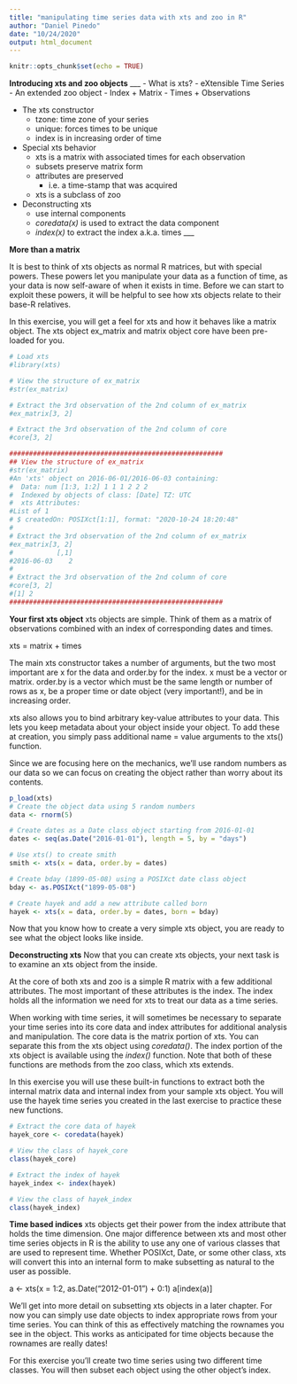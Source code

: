 ---
title: "manipulating time series data with xts and zoo in R"
author: "Daniel Pinedo"
date: "10/24/2020"
output: html_document
---

```{r setup, include=FALSE}
knitr::opts_chunk$set(echo = TRUE)
```

**Introducing xts and zoo objects**
___
- What is xts?
  - eXtensible Time Series
  - An extended zoo object
  - Index + Matrix
  - Times + Observations
  
- The xts constructor
  - tzone: time zone of your series
  - unique: forces times to be unique
  - index is in increasing order of time
  
- Special xts behavior
  - xts is a matrix with associated times for each observation
  - subsets preserve matrix form
  - attributes are preserved
    - i.e. a time-stamp that was acquired
  - xts is a subclass of zoo
  
- Deconstructing xts
  - use internal components
  - *coredata(x)* is used to extract the data component
  - *index(x)* to extract the index a.k.a. times
___

**More than a matrix**

It is best to think of xts objects as normal R matrices, but with special powers. These powers let you manipulate your data as a function of time, as your data is now self-aware of when it exists in time. Before we can start to exploit these powers, it will be helpful to see how xts objects relate to their base-R relatives.

In this exercise, you will get a feel for xts and how it behaves like a matrix object. The xts object ex_matrix and matrix object core have been pre-loaded for you.
```{r}
# Load xts
#library(xts)

# View the structure of ex_matrix
#str(ex_matrix)

# Extract the 3rd observation of the 2nd column of ex_matrix
#ex_matrix[3, 2]

# Extract the 3rd observation of the 2nd column of core 
#core[3, 2]

######################################################
## View the structure of ex_matrix
#str(ex_matrix)
#An 'xts' object on 2016-06-01/2016-06-03 containing:
#  Data: num [1:3, 1:2] 1 1 1 2 2 2
#  Indexed by objects of class: [Date] TZ: UTC
#  xts Attributes:  
#List of 1
# $ createdOn: POSIXct[1:1], format: "2020-10-24 18:20:48"
#
# Extract the 3rd observation of the 2nd column of ex_matrix
#ex_matrix[3, 2]
#           [,1]
#2016-06-03    2
#
# Extract the 3rd observation of the 2nd column of core 
#core[3, 2]
#[1] 2
######################################################

```

**Your first xts object**
xts objects are simple. Think of them as a matrix of observations combined with an index of corresponding dates and times.

  xts = matrix + times
  
The main xts constructor takes a number of arguments, but the two most important are x for the data and order.by for the index. x must be a vector or matrix. order.by is a vector which must be the same length or number of rows as x, be a proper time or date object (very important!), and be in increasing order.

xts also allows you to bind arbitrary key-value attributes to your data. This lets you keep metadata about your object inside your object. To add these at creation, you simply pass additional name = value arguments to the xts() function.

Since we are focusing here on the mechanics, we'll use random numbers as our data so we can focus on creating the object rather than worry about its contents.
```{r}
p_load(xts)
# Create the object data using 5 random numbers
data <- rnorm(5)

# Create dates as a Date class object starting from 2016-01-01
dates <- seq(as.Date("2016-01-01"), length = 5, by = "days")

# Use xts() to create smith
smith <- xts(x = data, order.by = dates)

# Create bday (1899-05-08) using a POSIXct date class object
bday <- as.POSIXct("1899-05-08")

# Create hayek and add a new attribute called born
hayek <- xts(x = data, order.by = dates, born = bday)

```

Now that you know how to create a very simple xts object, you are ready to see what the object looks like inside.

**Deconstructing xts**
Now that you can create xts objects, your next task is to examine an xts object from the inside.

At the core of both xts and zoo is a simple R matrix with a few additional attributes. The most important of these attributes is the index. The index holds all the information we need for xts to treat our data as a time series.

When working with time series, it will sometimes be necessary to separate your time series into its core data and index attributes for additional analysis and manipulation. The core data is the matrix portion of xts. You can separate this from the xts object using *coredata()*. The index portion of the xts object is available using the *index()* function. Note that both of these functions are methods from the zoo class, which xts extends.

In this exercise you will use these built-in functions to extract both the internal matrix data and internal index from your sample xts object. You will use the hayek time series you created in the last exercise to practice these new functions.
```{r}
# Extract the core data of hayek
hayek_core <- coredata(hayek)

# View the class of hayek_core
class(hayek_core)

# Extract the index of hayek
hayek_index <- index(hayek)

# View the class of hayek_index
class(hayek_index)
```

**Time based indices**
xts objects get their power from the index attribute that holds the time dimension. One major difference between xts and most other time series objects in R is the ability to use any one of various classes that are used to represent time. Whether POSIXct, Date, or some other class, xts will convert this into an internal form to make subsetting as natural to the user as possible.

a <- xts(x = 1:2, as.Date("2012-01-01") + 0:1)
a[index(a)]

We'll get into more detail on subsetting xts objects in a later chapter. For now you can simply use date objects to index appropriate rows from your time series. You can think of this as effectively matching the rownames you see in the object. This works as anticipated for time objects because the rownames are really dates!

For this exercise you'll create two time series using two different time classes. You will then subset each object using the other object's index.
```{r}


```